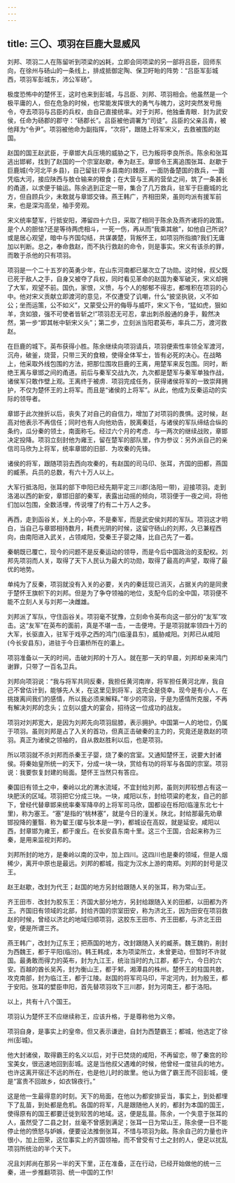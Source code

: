 ```yaml
---
---
---
```

title: 三〇、项羽在巨鹿大显威风
---



刘邦、项羽二人在陈留听到项梁的凶耗，立即会同项梁的另一部将吕臣，回师东向，在徐州与砀山的一条线上，排成抵御定陶、保卫盱眙的阵势：“吕臣军彭城西，项羽军彭城东，沛公军砀”。

极度恐怖中的楚怀王，这时也来到彭城，与吕臣、刘邦、项羽相会。他虽然是一个极平庸的人，但在危急的时候，也常能发挥很大的勇气与魄力，这时突然发号施令，夺去项羽与吕臣的兵权，由自己直接统率。对于刘邦，他独垂青眼．封为武安侯，任命为砀郡的郡守：“砀郡长”。吕臣被他调署为“司徒”。吕臣的父亲吕青，被他拜为“令尹”。项羽被他命为副指挥，“次将”，跟随上将军宋义，去救被围的赵国。

赵国的国王赵武臣，于章邯大兵压境的威胁之下，已为叛将李良所杀。陈余和张耳逃出邯郸，找到了赵国的一个宗室赵歇，奉为赵王。章邯令王离追围张耳、赵歇于巨鹿城(今河北平乡县)，自己留驻(平乡县南的)棘原，一面防备楚国的救兵，一面凭临大河，接应陕西与敖仓输来的粮食；在大营与王离的营垒之间，筑了一条甚长的甬道，以求便于输运。陈余逃到正定一带，集合了几万救兵，驻军于巨鹿城的北方，但自顾兵少，未敢就与章邯交锋。燕王韩广，齐相田荣，虽则均派有援军前来，也是深沟高垒，袖手旁观。

宋义统率楚军，行抵安阳，滞留四十六日，采取了相同于陈余及燕齐诸将的政策。是个人的胆怯?还是等待两虎相斗，一死一伤，再从而“我乘其敝”，如他自己所说?或是居心观望，暗中与齐国勾结，共谋袭楚，背叛怀王，如项羽所指摘?我们无庸加以判断。总之，奉命救赵，而不执行救赵的命令，则是事实。宋义有该杀的罪，而敢于杀他的只有项羽。

项羽是一个二十五岁的英勇少年，在山东河南都已屡次立了功勋。这时候，叔父既已死于敌人之手，自身又被夺了兵权，同时看见革命的赵国为秦军破灭，宋义却拥了大军，观望不前。国仇，家恨，义愤，与个人的郁郁不得志，都堆积在项羽的心中。他对宋义贡献立即渡河的意见，不仅遭受了讥嘲，什么“披坚执锐，义不如公；坐而运策，公不如义”，又蒙受公开的侮辱与威吓，宋义下令，“猛如虎，狠如羊，贪如狼，强不可使者皆斩之!”项羽忍无可忍，拿出刺杀殷通的身手，毅然决然，第一步“即其帐中斩宋义头”；第二步，立刻派当阳君英布，率兵二万，渡河救赵。

在巨鹿的城下。英布获得小胜。陈余继续向项羽请兵，项羽便索性率领全军渡河，沉舟，破釜，烧营，只带三天的食粮，使得全体军士，皆有必死的决心。在战略上，他采取外线包围的方法，把那位围攻巨鹿的王离，用楚军来反包围。同时，断绝王离与章邯之间的甬道。前后与秦军交战九次，九次都是楚军与秦军单独作战，诸侯军只敢作壁上观。王离终于被虏．项羽完成任务，获得诸侯将军的一致崇拜拥护，不仅为楚怀王的上将军。而且是“诸侯的上将军”。从此，他成为反秦运动的实际的领导者。

章邯于此次挫折以后，丧失了对自己的自信力，增加了对项羽的畏惧。这时候，赵高对他表示不再信任；同时也有人向他劝告，脱离秦廷，与诸侯的军队缔结合纵的条约，瓜分秦的领土，南面称乇。经过六个月的考虑．与一两次的继续战败，章邯决定投降。项羽立刻封他为雍王，留在楚军的部队里，作为参议：另外派自己的亲信司马欣为上将军，统率章邯的旧部．为攻秦的先锋。

诸侯的将军，跟随项羽去西向攻秦的，有赵国的司马印、张耳，齐国的田都，燕国的臧荼。兵员的总数，有六十万人以上。

大军行抵洛阳，张耳的部下申阳已经先期平定三川郡(洛阳一带)，迎接项羽。走到洛渴以西的新安，章邯旧部的秦军，表露出动摇的倾向，项羽便于一夜之间，将他们加以包围，全数活埋，传说埋了约有二十万人之多。

再西，走到函谷关，关上的小卒，不是秦军，而是武安侯刘邦的军队。项羽这才明白，当自己与章邯相持数月，耗费光阴的时候，这留守砀山的刘邦，久已兼程西向，由南阳进入武关，占领咸阳，受秦王子婴之降，比自己先了一着。

秦朝既已覆亡，现今的问题不是反秦运动的领导，而是今后中国政治的支配权。刘邦先项羽而人关，取得了天下人民认为最大的功勋，取得了最高的声望，取得了最优的地势。

单纯为了反秦，项羽就没有入关的必要，关内的秦廷现已消灭，占据关内的是同隶于楚怀王旗帜下的刘邦。但是为了争夺领袖的地位，支配今后的全中国，项羽便不能不立刻人关与刘邦一决雌雄。

刘邦派了军队，守住函谷关。项羽毫不犹豫，立刻命令英布向这一部分的“友军”攻击。这“友军”在英布的面前，真是不堪一击，一击便垮。于是项羽就率领四十万的大军，长驱直入，驻军于戏亭之西的鸿门(临潼县东)，威胁咸阳。刘邦已从咸阳(今长安县东)，进驻于今日灞桥所在的灞上。

项羽准备以一天的时间，击破刘邦的十万人。就在那一天的早晨，刘邦却亲来鸿门谢罪，只带了一百名卫兵。

刘邦向项羽说：“我与将军共同反秦，我担任黄河南岸，将军担任黄河北岸，我自己不曾估计到，能够先人关，在这里见到将军，这完全是侥幸。现今是有小人，在挑拨离间我们的感情，所以我必须来解释。”年少的项羽，于是为感情所克服，不再有解决刘邦的念头；立刻以盛大的宴会，招待这一位成功的战友。

项羽对刘邦宽大，是因为刘邦先向项羽屈膝，表示拥护。中国第一人的地位，仍属于项羽。虽则刘邦是占了入关的首功，但真正击破秦的主力的，究竟还是救赵的项羽。真正为诸侯之领袖的，自从救赵胜利以后，也是项羽。

所以项羽就不杀刘邦而杀秦王子婴，烧了秦的宫室。又通知楚怀王，说要大封诸侯。将秦始皇所统一的天下，分成一块一块，赏给有功的将军与各国的宗室。项羽说：我要恢复封建的局面。楚怀王当然只有答应。

秦国旧有领土之中，秦岭以北的渭水流域，不宜封给刘邦，虽则刘邦较想占有这一块肥沃的区域。项羽把它分成三块。一块，咸阳以东，封给项粱的老友，自己的部下，曾经代替章邯来统率秦军降卒的上将军司马欣，国都设在栎阳(临潼东北七十里)，称为塞王。“塞”是指的“桃林塞”，就是今日的潼关。陕北，封给那最先劝章邯投降的董翳．称为翟王(翟与狄本是一字)，都城设在高奴，就是延安。咸阳以西，封章邯为雍王，都于废丘。在长安县东南十里。这三个王国，合起来称为三秦，是用来监视刘邦的。

刘邦所封的地方，是秦岭以南的汉中，加上四川。这四川也是秦的领域，但是人烟稀少，离开中原也是最远。刘邦的都城，指定为汉水上游的南郑。刘邦的封号是汉王。

赵王赵歇，改封为代王；赵国的地方另封给跟随人关的张耳，称为常山王。

齐王田市．改封为胶东王：齐国大部分地方，另封给跟随入关的田都，以田都为齐王。齐国旧有领域的北部，封给齐国的宗室田安，称为济北王，因为田安在项羽救赵的时候，曾经以济北的地域归顺项羽，这胶东王田市、齐王田都，与济北王田安，便是所谓三齐。

燕王韩广，改封为辽东王；把燕国的地方，改封跟随入关的臧荼。魏王魏豹，削封为西魏王，都于平阳(临汾)。韩王韩成，本为项梁所立，未曾更动，但暂时不许就国。最勇敢而得力的英布，封为九江王，统治当时的九江郡，都于六，今日的六安。百越的酋长吴芮，封为衡山王，都于邾，湘潭县的株州。楚怀王的柱国共敖，攻克南部，封为临江王，都于江陵。赵国的将军司马印，平定河内，封为殷王，都于安阳。张耳的嬖臣申阳，首先替项羽攻下三川郡，封为河南王，都于洛阳。

以上，共有十八个国王。

项羽认为楚怀王不应继续称王，应该升格，于是尊称他为义帝。

项羽自身，是事实上的皇帝。但又表示谦逊，自封为西楚霸王；都城，他选定了徐州(彭城)。

他大封诸侯，取得霸王的名义以后，对于已焚烧的咸阳，不再留恋，带了秦宫的珍宝美女，很迅速地回到彭城。这是当他叔父遇难的时候，他曾经一度驻兵的地方。也许这离开宿迁不远的所在，也是他儿时的故里。他认为做了霸王而不回彭城，便是“富贵不回故乡，如衣锦夜行。”

这是他一生最得意的时刻。天下的局面，在他以为都安排妥当，事实上，到处都埋下了乱苗，到处都是危机。各国的将军，凡是跟随他人关的，都封为本国的国王，使得原有的国王都要迁徙到较苦的地域。这，便是乱苗。陈余，一个失意于张耳的人，虽然受了二县之封，丝毫不曾感到满足；张耳一日为常山王，陈余便一日不能停止他的愤怒与妒嫉，便要设法推倒张耳，不惜与项羽为敌。陈余自己的力量也许很小，加上田荣，这位事实上的齐国领袖，而不曾受有寸土之封的人，便足以扰乱项羽所统治的半个天下。

况且刘邦尚在那另一半的天下里，正在准备，正在行动，已经开始做他的统一三秦，进一步推翻项羽、统一中国的工作!